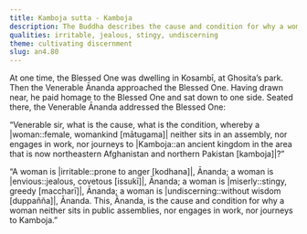 ```yaml
---
title: Kamboja sutta - Kamboja
description: The Buddha describes the cause and condition for why a woman neither sits in public assemblies, nor pursues occupations, nor journeys to Kamboja.
qualities: irritable, jealous, stingy, undiscerning
theme: cultivating discernment
slug: an4.80
---
```


At one time, the Blessed One was dwelling in Kosambī, at Ghosita’s park. Then the Venerable Ānanda approached the Blessed One. Having drawn near, he paid homage to the Blessed One and sat down to one side. Seated there, the Venerable Ānanda addressed the Blessed One:

“Venerable sir, what is the cause, what is the condition, whereby a |woman::female, womankind [mātugama]| neither sits in an assembly, nor engages in work, nor journeys to |Kamboja::an ancient kingdom in the area that is now northeastern Afghanistan and northern Pakistan [kamboja]|?”

“A woman is |irritable::prone to anger [kodhana]|, Ānanda; a woman is |envious::jealous, covetous [issukī]|, Ānanda; a woman is |miserly::stingy, greedy [maccharī]|, Ānanda; a woman is |undiscerning::without wisdom [duppañña]|, Ānanda. This, Ānanda, is the cause and condition for why a woman neither sits in public assemblies, nor engages in work, nor journeys to Kamboja.”